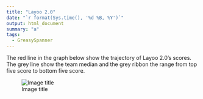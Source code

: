 ```yaml
---
title: "Layoo 2.0"
date: "`r format(Sys.time(), '%d %B, %Y')`"
output: html_document
summary: "a"
tags:
  - GreasySpanner
---
```


The red line in the graph below show the trajectory of Layoo 2.0's scores. The grey line show the team median and the grey ribbon the range from top five score to bottom five score.

![Image title](Layoo20.jpg)
